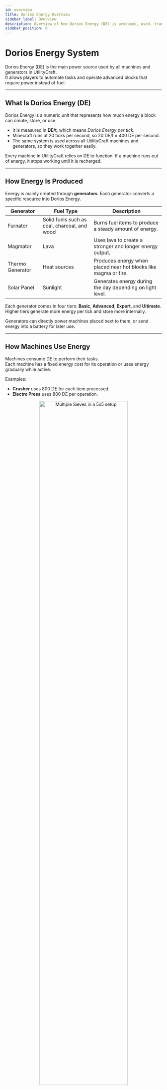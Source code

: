 ```yaml
---
id: overview
title: Dorios Energy Overview
sidebar_label: Overview
description: Overview of how Dorios Energy (DE) is produced, used, transferred, and stored in UtilityCraft.
sidebar_position: 0
---
```



# Dorios Energy System

Dorios Energy (DE) is the main power source used by all machines and generators in UtilityCraft.  
It allows players to automate tasks and operate advanced blocks that require power instead of fuel.

---

## What Is Dorios Energy (DE)

Dorios Energy is a numeric unit that represents how much energy a block can create, store, or use.

- It is measured in **DE/t**, which means *Dorios Energy per tick*.  
- Minecraft runs at 20 ticks per second, so 20 DE/t = 400 DE per second.  
- The same system is used across all UtilityCraft machines and generators, so they work together easily.  

Every machine in UtilityCraft relies on DE to function. If a machine runs out of energy, it stops working until it is recharged.

---

## How Energy Is Produced

Energy is mainly created through **generators**. Each generator converts a specific resource into Dorios Energy.

| Generator | Fuel Type | Description |
|------------|------------|-------------|
| Furnator | Solid fuels such as coal, charcoal, and wood | Burns fuel items to produce a steady amount of energy. |
| Magmator | Lava | Uses lava to create a stronger and longer energy output. |
| Thermo Generator | Heat sources | Produces energy when placed near hot blocks like magma or fire. |
| Solar Panel | Sunlight | Generates energy during the day depending on light level. |

Each generator comes in four tiers: **Basic**, **Advanced**, **Expert**, and **Ultimate**.  
Higher tiers generate more energy per tick and store more internally.

Generators can directly power machines placed next to them, or send energy into a battery for later use.

---

## How Machines Use Energy

Machines consume DE to perform their tasks.  
Each machine has a fixed energy cost for its operation or uses energy gradually while active.

Examples:
- **Crusher** uses 800 DE for each item processed.  
- **Electro Press** uses 800 DE per operation.  

<p align="center">
  <img 
    src="/img/addons/utilitycraft/energy/machine_using_energy_example.jpg" 
    alt="Multiple Sieves in a 5x5 setup" 
    width="75%" 
    style={{ borderRadius: "12px", boxShadow: "0 4px 15px rgba(0,0,0,0.25)" }}
  />
</p>

Machines automatically pull energy from a connected generator or battery, as long as one of their six sides touches it.

When a powered machine is broken, it keeps the energy stored inside, so you can move it without losing progress.

---

## Energy Transfer

Energy in UtilityCraft can move in two main ways: **direct contact** or through **energy cables**.

When two energy blocks are touching on one of their six faces (top, bottom, front, back, left, or right), energy will automatically transfer between them.  
However, the recommended setup is to use **energy cables**, which make connections cleaner and more flexible for complex builds.

<Carousel showThumbs={false} showStatus={false} infiniteLoop emulateTouch>
  <div>
    <img 
      src="/img/addons/utilitycraft/energy/energy_contact_transfer.jpg" 
      alt="Energy Transfer by Direct Contact" 
      style={{ borderRadius: "12px", boxShadow: "0 4px 15px rgba(0,0,0,0.25)", width: "65%", margin: "auto" }}
    />
  </div>
  <div>
    <img 
      src="/img/addons/utilitycraft/energy/energy_cables_transfer.jpg" 
      alt="Energy Transfer using Energy Cables" 
      style={{ borderRadius: "12px", boxShadow: "0 4px 15px rgba(0,0,0,0.25)", width: "75%", margin: "auto" }}
    />
  </div>
  <div>
    <img 
      src="/img/addons/utilitycraft/energy/energy_battery_transfer.jpg" 
      alt="Energy Transfer using Batteries" 
      style={{ borderRadius: "12px", boxShadow: "0 4px 15px rgba(0,0,0,0.25)", width: "75%", margin: "auto" }}
    />
  </div>
</Carousel>

Rules for transfer:
- Generators send energy at their full output rate.  
- Batteries transfer energy at their own transfer speed.  
- Machines receive energy automatically from any connected cable or power source.  
- Batteries cannot transfer energy directly to other batteries; a cable or machine must be between them.

Using cables helps keep your network organized and allows longer-distance connections between machines and generators.

Wireless energy transfer will be added in a future update, allowing power sharing without physical connections.

---

## Energy Storage

Energy can be stored in **batteries** for later use.  
Batteries act as buffers that keep energy when generators are off or when machines are disconnected.

Each tier of battery holds more energy and transfers it faster.  
More details about battery types and capacity are explained in the **Battery section**.

---

Dorios Energy is the foundation of UtilityCraft’s power network.  
Understanding how it works will help you design efficient setups, connect your machines correctly, and avoid power shortages.
